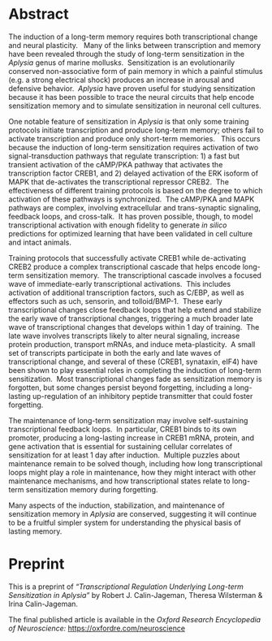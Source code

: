 # Abstract

The induction of a long-term memory requires both transcriptional change and neural plasticity.   Many of the links between transcription and memory have been revealed through the study of long-term sensitization in the *Aplysia* genus of marine mollusk*s*.  Sensitization is an evolutionarily conserved non-associative form of pain memory in which a painful stimulus (e.g. a strong electrical shock) produces an increase in arousal and defensive behavior.  *Aplysia* have proven useful for studying sensitization because it has been possible to trace the neural circuits that help encode sensitization memory and to simulate sensitization in neuronal cell cultures. 

One notable feature of sensitization in *Aplysia* is that only some training protocols initiate transcription and produce long-term memory; others fail to activate transcription and produce only short-term memories.   This occurs because the induction of long-term sensitization requires activation of two signal-transduction pathways that regulate transcription: 1) a fast but transient activation of the cAMP/PKA pathway that activates the transcription factor CREB1, and 2) delayed activation of the ERK isoform of MAPK that de-activates the transcriptional repressor CREB2.  The effectiveness of different training protocols is based on the degree to which activation of these pathways is synchronized.  The cAMP/PKA and MAPK pathways are complex, involving extracellular and trans-synaptic signaling, feedback loops, and cross-talk.  It has proven possible, though, to model transcriptional activation with enough fidelity to generate *in silico* predictions for optimized learning that have been validated in cell culture and intact animals.

Training protocols that successfully activate CREB1 while de-activating CREB2 produce a complex transcriptional cascade that helps encode long-term sensitization memory.  The transcriptional cascade involves a focused wave of immediate-early transcriptional activations.  This includes activation of additional transcription factors, such as C/EBP, as well as effectors such as uch, sensorin, and tolloid/BMP-1.  These early transcriptional changes close feedback loops that help extend and stabilize the early wave of transcriptional changes, triggering a much broader late wave of transcriptional changes that develops within 1 day of training.  The late wave involves transcripts likely to alter neural signaling, increase protein production, transport mRNAs, and induce meta-plasticity.  A small set of transcripts participate in both the early and late waves of transcriptional change, and several of these (CREB1, synataxin, eIF4) have been shown to play essential roles in completing the induction of long-term sensitization.  Most transcriptional changes fade as sensitization memory is forgotten, but some changes persist beyond forgetting, including a long-lasting up-regulation of an inhibitory peptide transmitter that could foster forgetting.

The maintenance of long-term sensitization may involve self-sustaining transcriptional feedback loops.  In particular, CREB1 binds to its own promoter, producing a long-lasting increase in CREB1 mRNA, protein, and gene activation that is essential for sustaining cellular correlates of sensitization for at least 1 day after induction.  Multiple puzzles about maintenance remain to be solved though, including how long transcriptional loops might play a role in maintenance, how they might interact with other maintenance mechanisms, and how transcriptional states relate to long-term sensitization memory during forgetting. 

Many aspects of the induction, stabilization, and maintenance of sensitization memory in *Aplysia* are conserved, suggesting it will continue to be a fruitful simpler system for understanding the physical basis of lasting memory.

# Preprint {.unnumbered}

This is a preprint of *"Transcriptional Regulation Underlying Long-term Sensitization in Aplysia"* by Robert J. Calin-Jageman, Theresa Wilsterman & Irina Calin-Jageman.

The final published article is available in the *Oxford Research Encyclopedia of Neuroscience:* <https://oxfordre.com/neuroscience> 
